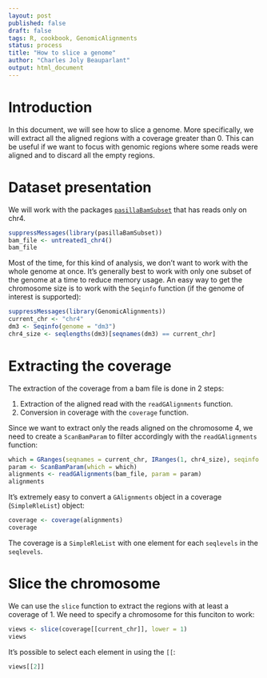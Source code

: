 ```yaml
---
layout: post
published: false
draft: false
tags: R, cookbook, GenomicAlignments 
status: process
title: "How to slice a genome"
author: "Charles Joly Beauparlant"
output: html_document
---
```


# Introduction

In this document, we will see how to slice a genome. More specifically, we will extract all the aligned regions with a coverage greater than 0. This can be useful if we want to focus with genomic regions where some reads were aligned and to discard all the empty regions.

# Dataset presentation

We will work with the packages [`pasillaBamSubset`](http://bioconductor.org/packages/release/data/experiment/html/pasillaBamSubset.html) that has reads only on chr4.

```r
suppressMessages(library(pasillaBamSubset))
bam_file <- untreated1_chr4()
bam_file
```

Most of the time, for this kind of analysis, we don't want to work with the whole genome at once. It's generally best to work with only one subset of the genome at a time to reduce memory usage. An easy way to get the chromosome size is to work with the `Seqinfo` function (if the genome of interest is supported):

```r
suppressMessages(library(GenomicAlignments))
current_chr <- "chr4"
dm3 <- Seqinfo(genome = "dm3")
chr4_size <- seqlengths(dm3)[seqnames(dm3) == current_chr]
```

# Extracting the coverage

The extraction of the coverage from a bam file is done in 2 steps:

1. Extraction of the aligned read with the `readGAlignments` function.
2. Conversion in coverage with the `coverage` function.

Since we want to extract only the reads aligned on the chromosome 4, we need to create a `ScanBamParam` to filter accordingly with the `readGAlignments` function:

```r
which = GRanges(seqnames = current_chr, IRanges(1, chr4_size), seqinfo = dm3)
param <- ScanBamParam(which = which)
alignments <- readGAlignments(bam_file, param = param)
alignments
```

It's extremely easy to convert a `GAlignments` object in a coverage (`SimpleRleList`) object:

```r
coverage <- coverage(alignments)
coverage
```

The coverage is a `SimpleRleList` with one element for each `seqlevels` in the `seqlevels`.

# Slice the chromosome

We can use the `slice` function to extract the regions with at least a coverage of 1. We need to specify a chromosome for this funciton to work:

```r
views <- slice(coverage[[current_chr]], lower = 1)
views
```

It's possible to select each element in using the `[[`:

```r
views[[2]]
```
